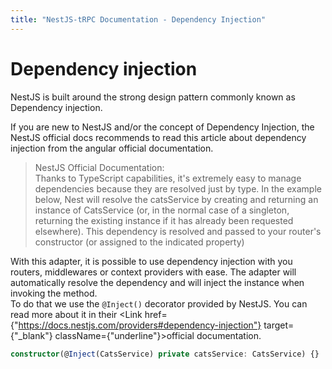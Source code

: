 ```yaml
---
title: "NestJS-tRPC Documentation - Dependency Injection"
---
```



# Dependency injection

NestJS is built around the strong design pattern commonly known as Dependency injection.

<Callout>
  If you are new to NestJS and/or the concept of Dependency Injection, the NestJS official docs recommends to read <Link href={"https://angular.dev/guide/di"} target={"_blank"} className={"underline"}>this article</Link> about dependency injection from the angular official documentation.
</Callout>

>NestJS Official Documentation:<br/>
>Thanks to TypeScript capabilities, it's extremely easy to manage dependencies because they are resolved just by type.
>In the example below, Nest will resolve the catsService by creating and returning an instance of CatsService (or, in the normal case of a singleton, returning the existing instance if it has already been requested elsewhere).
>This dependency is resolved and passed to your router's constructor (or assigned to the indicated property)

With this adapter, it is possible to use dependency injection with you routers, middlewares or context providers with ease.
The adapter will automatically resolve the dependency and will inject the instance when invoking the method.<br/>
To do that we use the `@Inject()` decorator provided by NestJS. You can read more about it in their <Link href={"https://docs.nestjs.com/providers#dependency-injection"} target={"_blank"} className={"underline"}>official documentation</Link>.

```typescript /Inject/
constructor(@Inject(CatsService) private catsService: CatsService) {}
```